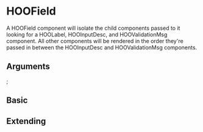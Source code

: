 
<Meta of={HooFieldStories} />

# HOOField

A HOOField component will isolate the child components passed to it looking for a HOOLabel, HOOInputDesc, and HOOValidationMsg component. All other components will be rendered in the order they're passed in between the HOOInputDesc and HOOValidationMsg components.

## Arguments

<ArgTypes of={HOOField} />

  <HOOLabel label='My Field' />
  <HOOInputDesc description='My field description' />
  <HOOText value="Temp"/>
  <HOOValidationMsg validationMsg='My Validation Message'/>
</HOOField>;

## Basic

<Canvas>
  <Story of={HooFieldStories.Basic} />
</Canvas>

## Extending

<Canvas>
  <Story of={HooFieldStories.Extending} />
</Canvas>

